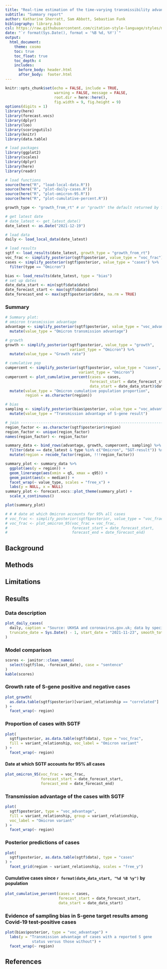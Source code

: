 ```yaml
---
title: "Real-time estimation of the time-varying transmissibility advantage of Omicron in England using S-Gene Target Status as a Proxy"
subtitle: "Summary report"
author: Katharine Sherratt, Sam Abbott, Sebastian Funk
bibliography: library.bib
csl: https://raw.githubusercontent.com/citation-style-language/styles/master/apa-numeric-superscript-brackets.csl
date: "`r format(Sys.Date(), format = '%B %d, %Y')`"
output:
  html_document:
    theme: cosmo
    toc: true
    toc_float: true
    toc_depth: 4
    includes:
      before_body: header.html
      after_body:  footer.html
---
```


```r
knitr::opts_chunk$set(echo = FALSE, include = TRUE, 
                      warning = FALSE, message = FALSE,
                      root.dir = here::here(),
                      fig.width = 9, fig.height = 9)
options(digits = 1)
library(here)
library(forecast.vocs)
library(dplyr)
library(loo)
library(scoringutils)
library(knitr)
library(data.table)
```

```r
# load packages
library(ggplot2)
library(scales)
library(dplyr)
library(here)
library(readr)

# load functions
source(here("R", "load-local-data.R"))
source(here("R", "plot-daily-cases.R"))
source(here("R", "plot-omicron-95.R"))
source(here("R", "plot-cumulative-percent.R"))

growth_type <- "growth_from_rt" # or "growth" the default returned by forecast.vocs

# get latest date
# date_latest <- get_latest_date()
date_latest <- as.Date("2021-12-19")

# load data
daily <- load_local_data(date_latest)

# load results
sgtf <- load_results(date_latest, growth_type = "growth_from_rt")
voc_frac <- simplify_posterior(sgtf$posterior, value_type = "voc_frac") 
cases <- simplify_posterior(sgtf$posterior, value_type = "cases") %>%
  filter(type == "Omicron")

bias <- load_results(date_latest, type = "bias")
# set up dates
date_data_start <- min(sgtf$data$date)
date_forecast_start <- max(sgtf$data$date)
date_forecast_end <- max(sgtf$posterior$date, na.rm = TRUE)
```
### Summary

```r
# Summary plot:
# omicron transmission advantage
advantage <- simplify_posterior(sgtf$posterior, value_type = "voc_advantage") %>%
  mutate(value_type = "Omicron transmission advantage")

# growth
growth <- simplify_posterior(sgtf$posterior, value_type = "growth", 
                             variant_type = "Omicron") %>%
  mutate(value_type = "Growth rate")

# cumulative pop
cumpercent <- simplify_posterior(sgtf$posterior, value_type = "cases",
                                 variant_type = "Omicron")
cumpercent <- plot_cumulative_percent(cases = cases,
                                      forecast_start = date_forecast_start,
                                      data_start = date_data_start)$data %>%
  mutate(value_type = "Omicron cumulative population proportion",
         region = as.character(region))

# bias
sampling <- simplify_posterior(bias$posterior, value_type = "voc_advantage") %>%
  mutate(value_type = "Transmission advantage of S-gene result")

# join --------------------------------------------------------------------
region_factor <- as.character(sgtf$posterior$region)
region_factor <- unique(region_factor)
names(region_factor) <- region_factor

summary_data <- bind_rows(advantage, growth, cumpercent, sampling) %>%
  filter(date == date_latest & type %in% c("Omicron", "SGT-result")) %>%
  mutate(region = recode_factor(region, !!!region_factor))

summary_plot <- summary_data %>%
  ggplot(aes(y = region)) +
  geom_linerange(aes(xmin = q5, xmax = q95)) +
  geom_point(aes(x = median)) +
  facet_wrap(~ value_type, scales = "free_x") +
  labs(y = NULL, x = NULL)
summary_plot <- forecast.vocs::plot_theme(summary_plot) +
  scale_x_continuous()

plot(summary_plot)

# # # date at which Omicron accounts for 95% all cases
# voc_frac <- simplify_posterior(sgtf$posterior, value_type = "voc_frac")
# voc_frac <- plot_omicron_95(voc_frac = voc_frac,
#                             forecast_start = date_forecast_start,
#                             forecast_end = date_forecast_end)
```

## Background

## Methods

## Limitations

## Results 

### Data description

```r
plot_daily_cases(
  daily, caption = "Source: UKHSA and coronavirus.gov.uk; data by specimen date",
  truncate_date = Sys.Date() - 1, start_date = "2021-11-23", smooth_total = TRUE
)
```

### Model comparison

```r
scores <- janitor::clean_names(
  select(sgtf$loo, -forecast_date), case = "sentence"
)
kable(scores)
```

### Growth rate of S-gene positive and negative cases

```r
plot_growth(
  as.data.table(sgtf$posterior)[variant_relationship == "correlated"]
) +
  facet_wrap(~ region)
```

### Proportion of cases with SGTF

```r
plot(
  sgtf$posterior, as.data.table(sgtf$data), type = "voc_frac",
  fill = variant_relationship, voc_label = "Omicron variant"
) +
  facet_wrap(~ region)
```

#### Date at which SGTF accounts for 95% all cases
```r
plot_omicron_95(voc_frac = voc_frac, 
                forecast_start = date_forecast_start, 
                forecast_end = date_forecast_end)
```

### Transmission advantage of the cases with SGTF


```r
plot(
  sgtf$posterior, type = "voc_advantage",
  fill = variant_relationship, group = variant_relationship,
  voc_label = "Omicron variant"
) +
  facet_wrap(~ region)
```

### Posterior predictions of cases

```r
plot(
  sgtf$posterior, as.data.table(sgtf$data), type = "cases"
) +
  facet_grid(region ~ variant_relationship, scales = "free_y")
```
#### Cumulative cases since `r format(date_data_start, "%d %B %y")` by population
```r
plot_cumulative_percent(cases = cases, 
                        forecast_start = date_forecast_start,
                        data_start = date_data_start)
```

### Evidence of sampling bias in S-gene target results among Covid-19 test-positive cases

```r
plot(bias$posterior, type = "voc_advantage") +
  labs(y = "Transmission advantage of cases with a reported S gene
            status versus those without") +
  facet_wrap(~ region)
```

## References

